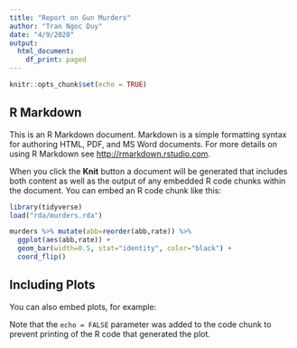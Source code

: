 ---
title: "Report on Gun Murders"
author: "Tran Ngoc Duy"
date: "4/9/2020"
output:
  html_document:
    df_print: paged
---

```{r setup, include=FALSE}
knitr::opts_chunk$set(echo = TRUE)
```

## R Markdown

This is an R Markdown document. Markdown is a simple formatting syntax for authoring HTML, PDF, and MS Word documents. For more details on using R Markdown see <http://rmarkdown.rstudio.com>.

When you click the **Knit** button a document will be generated that includes both content as well as the output of any embedded R code chunks within the document. You can embed an R code chunk like this:
```{r}
library(tidyverse)
load("rda/murders.rda")
```
```{r murder-rate-by-state,echo=FALSE}
murders %>% mutate(abb=reorder(abb,rate)) %>%
  ggplot(aes(abb,rate)) +
  geom_bar(width=0.5, stat="identity", color="black") +
  coord_flip()
```


## Including Plots

You can also embed plots, for example:


Note that the `echo = FALSE` parameter was added to the code chunk to prevent printing of the R code that generated the plot.
